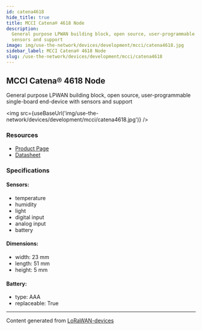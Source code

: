 ```yaml
---
id: catena4618
hide_title: true
title: MCCI Catena® 4618 Node
description:
  General purpose LPWAN building block, open source, user-programmable single-board end-device with
  sensors and support
image: img/use-the-network/devices/development/mcci/catena4618.jpg
sidebar_label: MCCI Catena® 4618 Node
slug: /use-the-network/devices/development/mcci/catena4618
---
```



## MCCI Catena® 4618 Node

General purpose LPWAN building block, open source, user-programmable single-board end-device with
sensors and support

<img src={useBaseUrl('img/use-the-network/devices/development/mcci/catena4618.jpg')} />

### Resources

- [Product Page](https://mcci.io/catena4618)
- [Datasheet](https://cdn.shopify.com/s/files/1/0873/5104/files/Catena4618-Datasheet.pdf?v=1610912841)

### Specifications

#### Sensors:

- temperature
- humidity
- light
- digital input
- analog input
- battery

#### Dimensions:

- width: 23 mm
- length: 51 mm
- height: 5 mm

#### Battery:

- type: AAA
- replaceable: True

---

Content generated from [LoRaWAN-devices](https://github.com/TheThingsNetwork/lorawan-devices)
